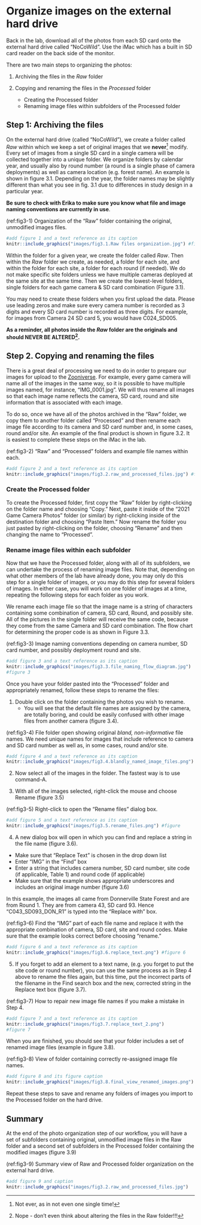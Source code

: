 # Organize images on the external hard drive


Back in the lab, download all of the photos from each SD card onto the external hard drive called "NoCoWild". Use the iMac which has a built in SD card reader on the back side of the monitor.

There are two main steps to organizing the photos:

1. Archiving the files in the *Raw* folder

2. Copying and renaming the files in the *Processed* folder
    - Creating the Processed folder
    - Renaming image files within subfolders of the Processed folder

## Step 1: Archiving the files

On the external hard drive (called "NoCoWild"), we create a folder called *Raw* within which we keep a set of original images that we **never**[^1] modify. Every set of images from a single SD card in a single camera will be collected together into a unique folder. We organize folders by calendar year, and usually also by round number (a round is a single phase of camera deployments) as well as camera location (e.g. forest name). An example is shown in figure 3.1. Depending on the year, the folder names may be slightly different than what you see in fig. 3.1 due to differences in study design in a particular year. 

**Be sure to check with Erika to make sure you know what file and image naming conventions are currently in use**.

(ref:fig3-1) Organization of the "Raw" folder containing the original, unmodified images files.

```r
#add figure 1 and a text reference as its caption
knitr::include_graphics("images/fig3.1.Raw files organization.jpg") #figure
```

Within the folder for a given year, we create the folder called *Raw*. Then within the *Raw* folder we create, as needed, a folder for each site, and within the folder for each site, a folder for each round (if needed). We do not make specific site folders unless we have multiple cameras deployed at the same site at the same time. Then we create the lowest-level folders, single folders for each game camera & SD card combination (Figure 3.1). 

You may need to create these folders when you first upload the data. Please use leading zeros and make sure every camera number is recorded as 3 digits and every SD card number is recorded as three digits. For example, for images from Camera 24 SD card 5, you would have C024_SD005.


**As a reminder, all photos inside the *Raw* folder are the originals and should NEVER BE ALTERED[^2].**

## Step 2. Copying and renaming the files

There is a great deal of processing we need to do in order to prepare our images for upload to the [Zooniverse](https://www.zooniverse.org). For example, every game camera will name all of the images in the same way, so it is possible to have multiple images named, for instance, "IMG_0001.jpg". We will thus rename all images so that each image name reflects the camera, SD card, round and site information that is associated with each image. 

To do so, once we have all of the photos archived in the "Raw" folder, we copy them to another folder called "Processed" and then rename each image file according to its camera and SD card number and, in some cases, round and/or site. An example of the final product is shown in figure 3.2. It is easiest to complete these steps on the iMac in the lab.

(ref:fig3-2) "Raw" and "Processed" folders and example file names within each.

```r
#add figure 2 and a text reference as its caption
knitr::include_graphics("images/fig3.2.raw_and_processed_files.jpg") #figure
```
### Create the Processed folder
To create the Processed folder, first copy the "Raw" folder by right-clicking on the folder name and choosing "Copy." Next, paste it inside of the "2021 Game Camera Photos" folder (or similar) by right-clicking inside of the destination folder and choosing "Paste Item." Now rename the folder you just pasted by right-clicking on the folder, choosing "Rename" and then changing the name to "Processed".

### Rename image files within each subfolder
Now that we have the Processed folder, along with all of its subfolders, we can undertake the process of renaming image files. Note that, depending on what other members of the lab have already done, you may only do this step for a single folder of images, or you may do this step for several folders of images. In either case, you will work on one folder of images at a time, repeating the following steps for each folder as you work.

We rename each image file so that the image name is a string of characters containing some combination of camera, SD card, Round, and possibly site. All of the pictures in the single folder will receive the same code, because they come from the same Camera and SD card combination. The flow chart for determining the proper code is as shown in Figure 3.3.

(ref:fig3-3) Image naming conventions depending on camera number, SD card number, and possibly deployment round and site.

```r
#add figure 3 and a text reference as its caption
knitr::include_graphics("images/fig3.3.file_naming_flow_diagram.jpg")
#figure 3

```


Once you have your folder pasted into the "Processed" folder and appropriately renamed, follow these steps to rename the files:

1. Double click on the folder containing the photos you wish to rename.
    - You will see that the default file names are assigned by the camera, are totally boring, and could be easily confused with other image files from another camera (figure 3.4).
    


(ref:fig3-4) File folder open showing original *bland, non-informative* file names. We need unique names for images that include reference to camera and SD card number as well as, in some cases, round and/or site.



```r
#add figure 4 and a text reference as its caption
knitr::include_graphics("images/fig3.4.blandly_named_image_files.png") #figure
```

2. Now select all of the images in the folder. The fastest way is to use command-A.

3. With all of the images selected, right-click the mouse and choose Rename (figure 3.5) 

(ref:fig3-5) Right-click to open the "Rename files" dialog box. 


```r
#add figure 5 and a text reference as its caption
knitr::include_graphics("images/fig3.5.rename_files.png") #figure
```

4. A new dialog box will open in which you can find and replace a string in the file name (figure 3.6).

- Make sure that "Replace Text" is chosen in the drop down list
- Enter "IMG" in the "Find" box 
- Enter a string that includes camera number, SD card number, site code (if applicable, Table 1) and round code (if applicable)
- Make sure that the example shows appropriate underscores and includes an original image number (figure 3.6)

In this example, the images all came from Donnerville State Forest and are from Round 1. They are from camera 43, SD card 93. Hence "C043_SD093_DON_R1" is typed into the "Replace with" box.

(ref:fig3-6) Find the "IMG" part of each file name and replace it with the appropriate combination of camera, SD card, site and round codes. Make sure that the example looks correct before choosing "rename."


```r
#add figure 6 and a text reference as its caption
knitr::include_graphics("images/fig3.6.replace_text.png") #figure 6
```


5.  If you forget to add an element to a text name, (e.g. you forget to put the site code or round number), you can use the same process as in Step 4 above to rename the files again, but this time, put the incorrect parts of the filename in the Find search box and the new, corrected string in the Replace text box (figure 3.7). 


(ref:fig3-7) How to repair new image file names if you make a mistake in Step 4.

```r
#add figure 7 and a text reference as its caption
knitr::include_graphics("images/fig3.7.replace_text_2.png")
#figure 7
```

When you are finished, you should see that your folder includes a set of
renamed image files (example in figure 3.8).

(ref:fig3-8) View of folder containing correctly re-assigned image file names.

```r
#add figure 8 and its figure caption
knitr::include_graphics("images/fig3.8.final_view_renamed_images.png")
```

Repeat these steps to save and rename any folders of images you import to the Processed folder on the hard drive.

## Summary

At the end of the photo organization step of our workflow, you will have a set of subfolders containing original, unmodified image files in the Raw folder and a second set of subfolders in the Processed folder containing the modified images (figure 3.9)

(ref:fig3-9) Summary view of Raw and Processed folder organization on the external hard drive.

```r
#add figure 9 and caption
knitr::include_graphics("images/fig3.2.raw_and_processed_files.jpg")
```


[^1]:Not ever, as in not even one single time!
[^2]:Nope - don't even think about altering the files in the Raw folder!!!